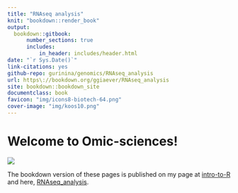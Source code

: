 ```yaml
--- 
title: "RNAseq analysis" 
knit: "bookdown::render_book"
output:
  bookdown::gitbook: 
      number_sections: true
      includes:
          in_header: includes/header.html
date: "`r Sys.Date()`" 
link-citations: yes 
github-repo: gurinina/genomics/RNAseq_analysis 
url: https\://bookdown.org/ggiaever/RNAseq_analysis 
site: bookdown::bookdown_site 
documentclass: book
favicon: "img/icons8-biotech-64.png"
cover-image: "img/koos10.png"
--- 
```


# Welcome to Omic-sciences! {-}

![](img/koos10.png)

The bookdown version of these pages is published on my page at [intro-to-R](https://bookdown.org/ggiaever/intro-to-R/) and here, [RNAseq_analysis](https://bookdown.org/ggiaever/RNAseq_analysis/).

